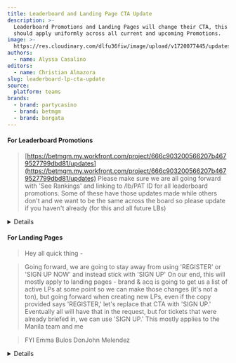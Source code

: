```yaml
---
title: Leaderboard and Landing Page CTA Update
description: >-
  Leaderboard Promotions and Landing Pages will change their CTA, this update
  should apply uniformly across all current and upcoming Promotions.
image: >-
  https://res.cloudinary.com/dlfu36fiw/image/upload/v1720077445/updates/leaderboard-cta-update/MPP-1080x486_abp7dh.jpg
authors:
  - name: Alyssa Casalino
editors:
  - name: Christian Almazora
slug: leaderboard-lp-cta-update
source:
  platform: teams
brands:
  - brand: partycasino
  - brand: betmgm
  - brand: borgata
---
```


#### For Leaderboard Promotions

> [https://betmgm.my.workfront.com/project/666c903200566207b4679527799dbd81/updates](https://betmgm.my.workfront.com/project/666c903200566207b4679527799dbd81/updates) Please make sure we are all going forward with 'See Rankings' and linking to /lb/PAT ID for all leaderboard promotions. Some of these have those updates made while others don't and we want to be the same across the board so please update if you haven't already (for this and all future LBs)

<Details summary="Source">
  ![](https://res.cloudinary.com/dlfu36fiw/image/upload/v1720078444/updates/leaderboard-cta-update/leaderboard-cta_dgtmha.jpg)
</Details>

#### For Landing Pages

> Hey all quick thing - 

> Going forward, we are going to stay away from using 'REGISTER' or 'SIGN UP NOW' and instead stick with 'SIGN UP' On our end, this will mostly apply to landing pages - brand & acq is going to get us a list of active LPs at some point so we can make those changes (it's not a ton), but going forward when creating new LPs, even if the copy provided says 'REGISTER,' let's replace that CTA with 'SIGN UP.' Eventually all will have that in the request, but for tickets that were already briefed in, we can use 'SIGN UP.' This mostly applies to the Manila team and me 

> FYI Emma Bulos DonJohn Melendez 

<Details summary="Source">
  ![](https://res.cloudinary.com/dlfu36fiw/image/upload/v1720079120/updates/leaderboard-cta-update/lp-cta_ntrmo5.jpg)
</Details>
